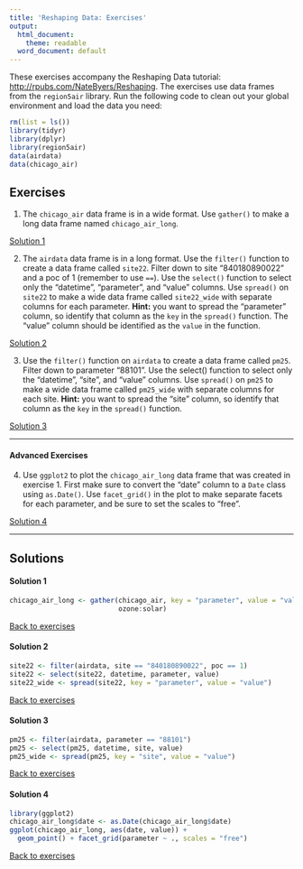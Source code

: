 ```yaml
---
title: 'Reshaping Data: Exercises'
output:
  html_document:
    theme: readable
  word_document: default
---
```


These exercises accompany the Reshaping Data tutorial: 
<a href="http://rpubs.com/NateByers/Reshaping" target="_blank">
http://rpubs.com/NateByers/Reshaping</a>. The exercises use data frames
from the `region5air` library. Run the following code to clean out your global
environment and load the data you need:

```r
rm(list = ls())
library(tidyr)
library(dplyr)
library(region5air)
data(airdata)
data(chicago_air)
```

## Exercises {#ex}

1. The `chicago_air` data frame is in a wide format. Use `gather()` to make a long
data frame named `chicago_air_long`. 

[Solution 1](#ex1)

2. The `airdata` data frame is in a long format. Use the `filter()` function to
create a data frame called `site22`. Filter down to site "840180890022" and a
poc of 1 (remember to use `==`). Use the `select()` function to select only the
"datetime", "parameter", and "value" columns. Use `spread()` on `site22` to make
a wide data frame called `site22_wide` with separate columns for each parameter.
__Hint:__ you want to spread the "parameter" column, so identify that column as
the `key` in the `spread()` function. The "value" column should be identified as
the `value` in the function.

[Solution 2](#ex2)

3. Use the `filter()` function on `airdata` to create a data frame called `pm25`.
Filter down to parameter "88101". Use the select() function to select only the 
“datetime”, “site”, and “value” columns. Use `spread()` on `pm25` to make a wide 
data frame called `pm25_wide` with separate columns for each site. __Hint:__ you
want to spread the "site" column, so identify that column as the `key` in the
`spread()` function.

[Solution 3](#ex3)

----------------------------------

#### Advanced Exercises

4. Use `ggplot2` to plot the `chicago_air_long` data frame that was created in 
exercise 1. First make sure to convert the "date" column to a `Date` class using
`as.Date()`. Use `facet_grid()` in the plot to make separate facets for each
parameter, and be sure to set the scales to "free".

[Solution 4](#ex4)




--------------------------------------

## Solutions

#### Solution 1{#ex1}

```r
chicago_air_long <- gather(chicago_air, key = "parameter", value = "value", 
                           ozone:solar)
```

[Back to exercises](#ex)

#### Solution 2{#ex2}

```r
site22 <- filter(airdata, site == "840180890022", poc == 1)
site22 <- select(site22, datetime, parameter, value)
site22_wide <- spread(site22, key = "parameter", value = "value")
```

[Back to exercises](#ex)

#### Solution 3{#ex3}

```r
pm25 <- filter(airdata, parameter == "88101")
pm25 <- select(pm25, datetime, site, value)
pm25_wide <- spread(pm25, key = "site", value = "value")
```


[Back to exercises](#ex)

#### Solution 4{#ex4}

```r
library(ggplot2)
chicago_air_long$date <- as.Date(chicago_air_long$date)
ggplot(chicago_air_long, aes(date, value)) + 
  geom_point() + facet_grid(parameter ~ ., scales = "free")
```

[Back to exercises](#ex)

